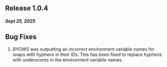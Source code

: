 ## Release 1.0.4
##### Sept 25, 2025

## Bug Fixes
1. BYOWS was outputting an incorrect environment variable names for snaps with hyphens in their IDs. This has been fixed to replace hyphens with underscores in the environment variable names.
